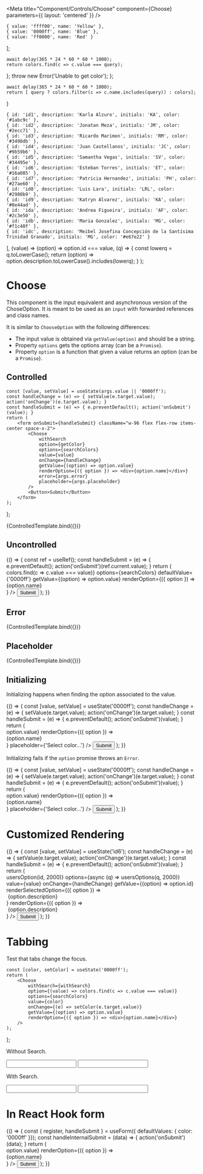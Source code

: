 

<Meta
    title="Component/Controls/Choose" 
    component={Choose}
    parameters={{
        layout: 'centered'
    }}
/>

    { value: 'ffff00', name: 'Yellow' },
    { value: '0000ff', name: 'Blue' },
    { value: 'ff0000', name: 'Red' }
];

    await delay(365 * 24 * 60 * 60 * 1000);
    return colors.find(c => c.value === query);
};
    throw new Error('Unable to get color');
};

    await delay(365 * 24 * 60 * 60 * 1000);
    return [ query ? colors.filter(c => c.name.includes(query)) : colors];
}

    { id: 'id1', description: 'Karla Alzuro', initials: 'KA', color: '#1abc9c' },
    { id: 'id2', description: 'Jonatan Meza', initials: 'JM', color: '#2ecc71' },
    { id: 'id3', description: 'Ricardo Marimon', initials: 'RM', color: '#3498db' },
    { id: 'id4', description: 'Juan Castellanos', initials: 'JC', color: '#9b59b6' },
    { id: 'id5', description: 'Samantha Vegas', initials: 'SV', color: '#34495e' },
    { id: 'id6', description: 'Esteban Torres', initials: 'ET', color: '#16a085' },
    { id: 'id7', description: 'Patricia Hernandez', initials: 'PH', color: '#27ae60' },
    { id: 'id8', description: 'Luis Lara', initials: 'LRL', color: '#2980b9' },
    { id: 'id9', description: 'Katryn Alvarez', initials: 'KA', color: '#8e44ad' },
    { id: 'ida', description: 'Andrea Figueira', initials: 'AF', color: '#2c3e50' },
    { id: 'idb', description: 'Maria Gonzalez', initials: 'MG', color: '#f1c40f' },
    { id: 'idc', description: 'Meibel Josefina Concepción de la Santísima Trinidad Granado', initials: 'MG', color: '#e67e22' }
],
    (value) => (option) => option.id === value,
    (q) => {
        const lowerq = q.toLowerCase();
        return (option) => option.description.toLowerCase().includes(lowerq);
    }
);




# Choose

This component is the input equivalent and asynchronous version of the
ChoseOption. It is meant to be used as an `input` with forwarded
references and class names.

It is similar to `ChooseOption` with the following differences:

* The input value is obtained via `getValue(option)` and should be a string.
* Property `options` gets the options array (can be a `Promise`).
* Property `option` is a function that given a value returns an option (can be 
  a `Promise`).

<ArgsTable of={Input} /> 


## Controlled 

    const [value, setValue] = useState(args.value || '0000ff');
    const handleChange = (e) => { setValue(e.target.value); action('onChange')(e.target.value); }
    const handleSubmit = (e) => { e.preventDefault(); action('onSubmit')(value); }
    return (
        <form onSubmit={handleSubmit} className="w-96 flex flex-row items-center space-x-2">
            <Choose
                withSearch
                option={getColor}
                options={searchColors}
                value={value}
                onChange={handleChange}
                getValue={(option) => option.value}
                renderOption={({ option }) => <div>{option.name}</div>}
                error={args.error}
                placeholder={args.placeholder}
            />
            <Button>Submit</Button>
        </form>
    );
};

<Canvas>
    <Story name="Controlled">
        {ControlledTemplate.bind({})}
    </Story>
</Canvas>


## Uncontrolled 

<Canvas>
    <Story name="Uncontrolled">
        {() => {
            const ref = useRef();
            const handleSubmit = (e) => { e.preventDefault(); action('onSubmit')(ref.current.value); }
            return (
                <form onSubmit={handleSubmit} className="w-96 flex flex-row items-center space-x-2">
                    <Choose 
                        ref={ref}
                        withSearch
                        option={(value) => colors.find(c => c.value === value)}
                        options={searchColors}
                        defaultValue={'0000ff'}
                        getValue={(option) => option.value}
                        renderOption={({ option }) => <div>{option.name}</div>}
                    />
                    <Button>Submit</Button>
                </form>
            );
        }}
    </Story>
</Canvas>


## Error

<Canvas>
    <Story name="Error" args={{ error: true }}>
        {ControlledTemplate.bind({})}
    </Story>
</Canvas>


## Placeholder

<Canvas>
    <Story name="Placeholder"args={{ value: 'xxxxxx', placeholder: 'Select color...' }}>
        {ControlledTemplate.bind({})}
    </Story>
</Canvas>


## Initializing

Initializing happens when finding the option associated to the value.

<Canvas>
    <Story name="Initializing">
        {() => {
            const [value, setValue] = useState('0000ff');
            const handleChange = (e) => { setValue(e.target.value); action('onChange')(e.target.value); }
            const handleSubmit = (e) => { e.preventDefault(); action('onSubmit')(value); }
            return (
                <form onSubmit={handleSubmit} className="w-96 flex flex-row items-center space-x-2">
                    <Choose
                        withSearch
                        option={getColorForever}
                        options={searchColors}
                        value={value}
                        error={false}
                        onChange={handleChange}
                        getValue={(option) => option.value}
                        renderOption={({ option }) => <div>{option.name}</div>}
                        placeholder={'Select color...'}
                    />
                    <Button>Submit</Button>
                </form>
            );
        }}
    </Story>
</Canvas>

Initializing fails if the `option` promise throws an `Error`.

<Canvas>
    <Story name="Initializing Error">
        {() => {
            const [value, setValue] = useState('0000ff');
            const handleChange = (e) => { setValue(e.target.value); action('onChange')(e.target.value); }
            const handleSubmit = (e) => { e.preventDefault(); action('onSubmit')(value); }
            return (
                <form onSubmit={handleSubmit} className="w-96 flex flex-row items-center space-x-2">
                    <Choose
                        withSearch
                        option={getColorError}
                        options={searchColors}
                        value={value}
                        error={false}
                        onChange={handleChange}
                        getValue={(option) => option.value}
                        renderOption={({ option }) => <div>{option.name}</div>}
                        placeholder={'Select color...'}
                    />
                    <Button>Submit</Button>
                </form>
            );
        }}
    </Story>
</Canvas>

# Customized Rendering

<Canvas>
    <Story name="Customized Rendering">
        {() => {
            const [value, setValue] = useState('id6');
            const handleChange = (e) => { setValue(e.target.value); action('onChange')(e.target.value); }
            const handleSubmit = (e) => { e.preventDefault(); action('onSubmit')(value); }
            return (
                <form onSubmit={handleSubmit} className="w-96 flex flex-row items-center space-x-2">
                    <Choose
                        withSearch
                        withSameWidth
                        option={async (id) => usersOption(id, 2000)}
                        options={async (q) => usersOptions(q, 2000)}
                        value={value}
                        onChange={handleChange}
                        getValue={(option) => option.id}
                        renderSelectedOption={({ option }) => <div className="truncate"><Avatar initials={option.initials} color={option.color}/>&nbsp;{option.description}</div>}
                        renderOption={({ option }) => <div className="py-1 truncate"><Avatar initials={option.initials} color={option.color}/>&nbsp;{option.description}</div>}
                    />
                    <Button>Submit</Button>
                </form>
            );
        }}
    </Story>
</Canvas>


# Tabbing

Test that tabs change the focus.

    const [color, setColor] = useState('0000ff');
    return (
        <Choose 
            withSearch={withSearch}
            option={(value) => colors.find(c => c.value === value)}
            options={searchColors}
            value={color}
            onChange={(e) => setColor(e.target.value)}
            getValue={(option) => option.value}
            renderOption={({ option }) => <div>{option.name}</div>}
        />
    );
};

Without Search.

<Canvas>
    <Story name="Tabbing Without Search">
        <div className="w-96 grid grid-cols-3 gap-2">
            <Input type="text" defaultValue=""/>
            <TabbingTemplate/>
            <Input type="text" defaultValue=""/>
        </div>
    </Story>
</Canvas>

With Search.

<Canvas>
    <Story name="Tabbing With Search">
        <div className="w-96 grid grid-cols-3 gap-2">
            <Input type="text" defaultValue=""/>
            <TabbingTemplate withSearch/>
            <Input type="text" defaultValue=""/>
        </div>
    </Story>
</Canvas>

# In React Hook form

<Canvas>
    <Story name="In React Hook Form">
        {() => {
            const { register, handleSubmit } = useForm({ defaultValues: { color: '0000ff' }});
            const handleInternalSubmit = (data) => { action('onSubmit')(data); }
            return (
                <form onSubmit={handleSubmit(handleInternalSubmit)} className="w-96 flex flex-row items-center space-x-2">
                    <Choose
                        withSearch
                        option={getColor}
                        options={searchColors}
                        {...register('color')}
                        getValue={(option) => option.value}
                        renderOption={({ option }) => <div>{option.name}</div>}
                    />
                    <Button>Submit</Button>
                </form>
            );
        }}
    </Story>
</Canvas>

